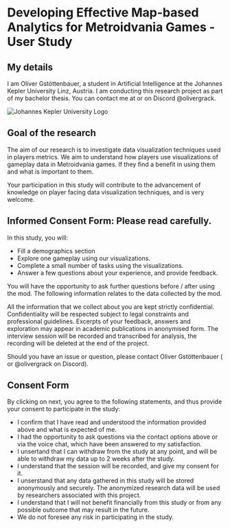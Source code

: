 
# Developing Effective Map-based Analytics for Metroidvania Games - User Study

## My details

I am Oliver Gstöttenbauer, a student in Artificial Intelligence at the Johannes Kepler University Linz, Austria.
I am conducting this research project as part of my bachelor thesis.
You can contact me at <MailLinkUnstyled /> or on Discord @olivergrack.

<Image src={jkuLogo} alt="Johannes Kepler University Logo" className="mx-auto w-[15rem] max-w-full dark:invert" />

## Goal of the research

The aim of our research is to investigate data visualization techniques used in players metrics.
We aim to understand how players use visualizations of gameplay data in Metroidvania games. If they find a benefit in using them and what is important to them.

Your participation in this study will contribute to the advancement of knowledge on player facing data visualization techniques,
and is very welcome.

## Informed Consent Form: Please read carefully.

In this study, you will:

-   Fill a demographics section
-   Explore one gameplay using our visualizations.
-   Complete a small number of tasks using the visualizations.
-   Answer a few questions about your experience, and provide feedback.

You will have the opportunity to ask further questions before / after using the mod. The following information relates to the data collected by the mod.

All the information that we collect about you are kept strictly confidential. Confidentiality will be respected subject to legal constraints and professional guidelines.
Excerpts of your feedback, answers and exploration may appear in academic publications in anonymised form.
The interview session will be recorded and transcribed for analysis, the recording will be deleted at the end of the project.

Should you have an issue or question, please contact Oliver Gstöttenbauer (<MailLinkUnstyled /> or @olivergrack on Discord).

## Consent Form

By clicking on next, you agree to the following statements, and thus provide your consent to participate in the study:

-   I confirm that I have read and understood the information provided above and what is expected of me.
-   I had the opportunity to ask questions via the contact options above or via the voice chat, which have been answered to my satisfaction.
-   I unsertand that I can withdraw from the study at any point, and will be able to withdraw my data up to 2 weeks after the study.
-   I understand that the session will be recorded, and give my consent for it.
-   I unserstand that any data gathered in this study will be stored anonymously and securely. The anonymized research data will be used by researchers associated with this project.
-   I understand that I will not benefit financially from this study or from any possible outcome that may result in the future.
-   We do not foresee any risk in participating in the study.
